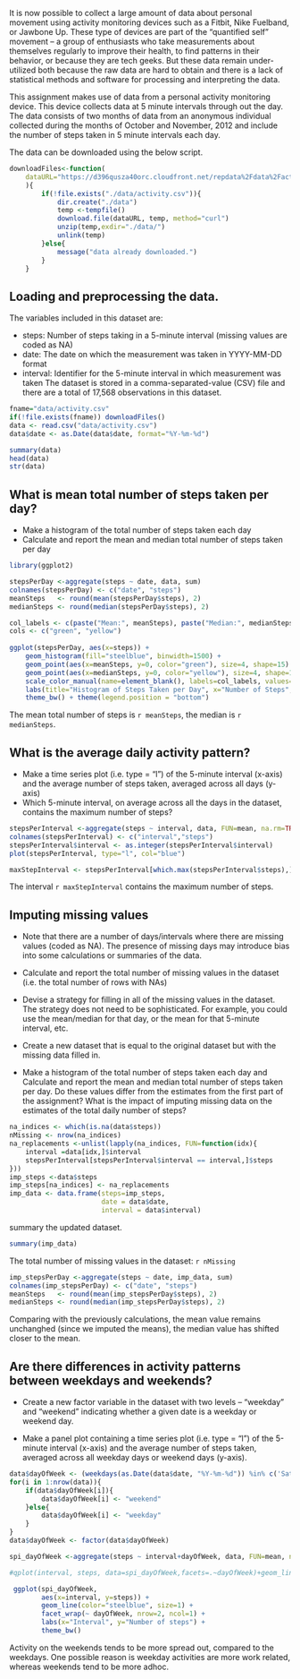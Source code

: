 
It is now possible to collect a large amount of data about personal movement using activity monitoring devices such as a Fitbit, Nike Fuelband, or Jawbone Up. These type of devices are part of the “quantified self” movement – a group of enthusiasts who take measurements about themselves regularly to improve their health, to find patterns in their behavior, or because they are tech geeks. But these data remain under-utilized both because the raw data are hard to obtain and there is a lack of statistical methods and software for processing and interpreting the data.

This assignment makes use of data from a personal activity monitoring device. This device collects data at 5 minute intervals through out the day. The data consists of two months of data from an anonymous individual collected during the months of October and November, 2012 and include the number of steps taken in 5 minute intervals each day.

The data can be downloaded using the below script.
```r
downloadFiles<-function(
    dataURL="https://d396qusza40orc.cloudfront.net/repdata%2Fdata%2Factivity.zip"
    ){
        if(!file.exists("./data/activity.csv")){
            dir.create("./data")
            temp <-tempfile()
            download.file(dataURL, temp, method="curl")
            unzip(temp,exdir="./data/")
            unlink(temp)
        }else{
            message("data already downloaded.")
        }
    }
```

Loading and preprocessing the data.
---------------------------------------------------
The variables included in this dataset are:

- steps: Number of steps taking in a 5-minute interval (missing values are coded as NA)
- date: The date on which the measurement was taken in YYYY-MM-DD format
- interval: Identifier for the 5-minute interval in which measurement was taken
The dataset is stored in a comma-separated-value (CSV) file and there are a total of 17,568 observations in this dataset.

```r
fname="data/activity.csv"
if(!file.exists(fname)) downloadFiles()
data <- read.csv("data/activity.csv")
data$date <- as.Date(data$date, format="%Y-%m-%d")

summary(data)
head(data)
str(data)
```

What is mean total number of steps taken per day?
---------------------------------------------------
- Make a histogram of the total number of steps taken each day
- Calculate and report the mean and median total number of steps taken per day
```r
library(ggplot2)

stepsPerDay <-aggregate(steps ~ date, data, sum)
colnames(stepsPerDay) <- c("date", "steps")
meanSteps   <- round(mean(stepsPerDay$steps), 2)
medianSteps <- round(median(stepsPerDay$steps), 2)

col_labels <- c(paste("Mean:", meanSteps), paste("Median:", medianSteps))
cols <- c("green", "yellow")
    
ggplot(stepsPerDay, aes(x=steps)) + 
    geom_histogram(fill="steelblue", binwidth=1500) + 
    geom_point(aes(x=meanSteps, y=0, color="green"), size=4, shape=15) + 
    geom_point(aes(x=medianSteps, y=0, color="yellow"), size=4, shape=15) + 
    scale_color_manual(name=element_blank(), labels=col_labels, values=cols) + 
    labs(title="Histogram of Steps Taken per Day", x="Number of Steps", y="Count") + 
    theme_bw() + theme(legend.position = "bottom")  

```
The mean total number of steps is `r meanSteps`, the median is `r medianSteps`.

What is the average daily activity pattern?
---------------------------------------------------
- Make a time series plot (i.e. type = "l") of the 5-minute interval (x-axis) and the average number of steps taken, averaged across all days (y-axis)
- Which 5-minute interval, on average across all the days in the dataset, contains the maximum number of steps?
```r
stepsPerInterval <-aggregate(steps ~ interval, data, FUN=mean, na.rm=TRUE)
colnames(stepsPerInterval) <- c("interval","steps")
stepsPerInterval$interval <- as.integer(stepsPerInterval$interval)
plot(stepsPerInterval, type="l", col="blue")

maxStepInterval <- stepsPerInterval[which.max(stepsPerInterval$steps),]$interval
```
The interval `r maxStepInterval` contains the maximum number of steps.

Imputing missing values
---------------------------------------------------
- Note that there are a number of days/intervals where there are missing values (coded as NA). The presence of missing days may introduce bias into some calculations or summaries of the data.

- Calculate and report the total number of missing values in the dataset (i.e. the total number of rows with NAs)

- Devise a strategy for filling in all of the missing values in the dataset. The strategy does not need to be sophisticated. For example, you could use the mean/median for that day, or the mean for that 5-minute interval, etc.

- Create a new dataset that is equal to the original dataset but with the missing data filled in.

- Make a histogram of the total number of steps taken each day and Calculate and report the mean and median total number of steps taken per day. Do these values differ from the estimates from the first part of the assignment? What is the impact of imputing missing data on the estimates of the total daily number of steps?

```r
na_indices <- which(is.na(data$steps))
nMissing <- nrow(na_indices)
na_replacements <-unlist(lapply(na_indices, FUN=function(idx){
    interval =data[idx,]$interval
    stepsPerInterval[stepsPerInterval$interval == interval,]$steps
}))
imp_steps <-data$steps
imp_steps[na_indices] <- na_replacements
imp_data <- data.frame(steps=imp_steps,
                       date = data$date,
                       interval = data$interval)
```
summary the updated dataset.
```r
summary(imp_data)
```
The total number of missing values in the dataset: `r nMissing`

```r
imp_stepsPerDay <-aggregate(steps ~ date, imp_data, sum)
colnames(imp_stepsPerDay) <- c("date", "steps")
meanSteps   <- round(mean(imp_stepsPerDay$steps), 2)
medianSteps <- round(median(imp_stepsPerDay$steps), 2)
```
Comparing with the previously calculations, the mean value remains unchanghed (since we imputed the means), the median value has shifted closer to the mean.

Are there differences in activity patterns between weekdays and weekends?
--------------------------------------------------------------------------
- Create a new factor variable in the dataset with two levels – “weekday” and “weekend” indicating whether a given date is a weekday or weekend day.

- Make a panel plot containing a time series plot (i.e. type = "l") of the 5-minute interval (x-axis) and the average number of steps taken, averaged across all weekday days or weekend days (y-axis). 

```r
data$dayOfWeek <- (weekdays(as.Date(data$date, "%Y-%m-%d")) %in% c('Saturday','Sunday'))
for(i in 1:nrow(data)){
    if(data$dayOfWeek[i]){
        data$dayOfWeek[i] <- "weekend"
    }else{
        data$dayOfWeek[i] <- "weekday"
    }
}
data$dayOfWeek <- factor(data$dayOfWeek)

spi_dayOfWeek <-aggregate(steps ~ interval+dayOfWeek, data, FUN=mean, na.rm=TRUE)

#qplot(interval, steps, data=spi_dayOfWeek,facets=.~dayOfWeek)+geom_line(color="steelblue", size=1) 

 ggplot(spi_dayOfWeek, 
        aes(x=interval, y=steps)) + 
        geom_line(color="steelblue", size=1) + 
        facet_wrap(~ dayOfWeek, nrow=2, ncol=1) +
        labs(x="Interval", y="Number of steps") +
        theme_bw()

```
Activity on the weekends tends to be more spread out,
compared to the weekdays. One possible reason is weekday activities are more work related, whereas weekends tend to be more adhoc.


